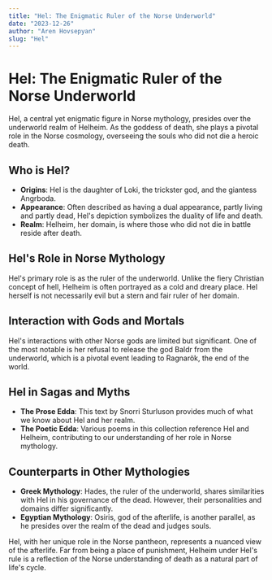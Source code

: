 ```yaml
---
title: "Hel: The Enigmatic Ruler of the Norse Underworld"
date: "2023-12-26"
author: "Aren Hovsepyan"
slug: "Hel"
---
```


# Hel: The Enigmatic Ruler of the Norse Underworld

Hel, a central yet enigmatic figure in Norse mythology, presides over the
underworld realm of Helheim. As the goddess of death, she plays a pivotal role
in the Norse cosmology, overseeing the souls who did not die a heroic death.

## Who is Hel?

- **Origins**: Hel is the daughter of Loki, the trickster god, and the giantess
  Angrboda.
- **Appearance**: Often described as having a dual appearance, partly living and
  partly dead, Hel's depiction symbolizes the duality of life and death.
- **Realm**: Helheim, her domain, is where those who did not die in battle
  reside after death.

## Hel's Role in Norse Mythology

Hel's primary role is as the ruler of the underworld. Unlike the fiery
Christian concept of hell, Helheim is often portrayed as a cold and dreary
place. Hel herself is not necessarily evil but a stern and fair ruler of her
domain.

## Interaction with Gods and Mortals

Hel's interactions with other Norse gods are limited but significant. One of
the most notable is her refusal to release the god Baldr from the underworld,
which is a pivotal event leading to Ragnarök, the end of the world.

## Hel in Sagas and Myths

- **The Prose Edda**: This text by Snorri Sturluson provides much of what we
  know about Hel and her realm.
- **The Poetic Edda**: Various poems in this collection reference Hel and
  Helheim, contributing to our understanding of her role in Norse mythology.

## Counterparts in Other Mythologies

- **Greek Mythology**: Hades, the ruler of the underworld, shares similarities
  with Hel in his governance of the dead. However, their personalities and
  domains differ significantly.
- **Egyptian Mythology**: Osiris, god of the afterlife, is another parallel, as
  he presides over the realm of the dead and judges souls.

Hel, with her unique role in the Norse pantheon, represents a nuanced view of
the afterlife. Far from being a place of punishment, Helheim under Hel's rule
is a reflection of the Norse understanding of death as a natural part of life's
cycle.
